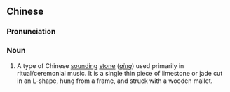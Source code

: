 ==Chinese==
{{zh-forms}}

===Pronunciation===
{{zh-pron
|m=tèqìng
|c=dak6 hing3
|cat=n
}}

===Noun===
{{zh-noun}}

# {{lb|zh|musical instruments}} A type of Chinese [[sounding]] [[stone]] (''[[磬|qing]]'') used primarily in ritual/ceremonial music. It is a single thin piece of limestone or jade cut in an L-shape, hung from a frame, and struck with a wooden mallet.
